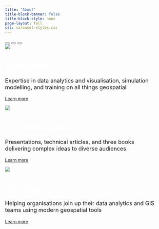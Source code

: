 ```yaml
---
title: "About"
title-block-banner: false
title-block-style: none
page-layout: full
css: carousel-styles.css
---
```


```{=html}
<div id="slides" class="carousel carousel-fade" data-bs-ride="carousel">

  <div class="carousel-indicators">
    <button type="button" data-bs-target="#slides" data-bs-slide-to="0" class="active"></button>
    <button type="button" data-bs-target="#slides" data-bs-slide-to="1"></button>
    <button type="button" data-bs-target="#slides" data-bs-slide-to="2"></button>
  </div>

  <!-- The slideshow/carousel -->
  <div class="carousel-inner">
    <div class="carousel-item active">
      <img src="images/slide-consulting.png" class="d-block w-100">
      <div class="carousel-caption">
        <h1 style="color:white;">Consulting</h1>
        <p style="font-size:130%">Expertise in data analytics and visualisation, simulation modelling, and training on all things geospatial</p>
        <p><a a href="portfolio.html">Learn more</a></p>
      </div>
    </div>
    <div class="carousel-item">
      <img src="images/slide-communicating.png" class="d-block w-100">
      <div class="carousel-caption">
        <h1 style="color:white;">Communication</h1>
        <p style="font-size:130%">Presentations, technical articles, and three books delivering complex ideas to diverse audiences</p>
        <p><a a href="blog.html">Learn more</a></p>
      </div>
    </div>
    <div class="carousel-item">
      <img src="images/slide-training.jpg" class="d-block w-100">
      <div class="carousel-caption">
        <h1 style="color:white;">Training</h1>
        <p style="font-size:130%">Helping organisations join up their data analytics and GIS teams using modern geospatial tools</p>
        <p><a a href="training.html">Learn more</a></p>
      </div>
    </div>
  </div>

  <!-- <button class="carousel-control-prev" type="button" data-bs-target="#slides" data-bs-slide="prev">
    <span class="carousel-control-prev-icon"></span>
  </button>
  <button class="carousel-control-next" type="button" data-bs-target="#slides" data-bs-slide="next">
    <span class="carousel-control-next-icon"></span>
  </button> -->
</div>
&nbsp;<br><br>
```
